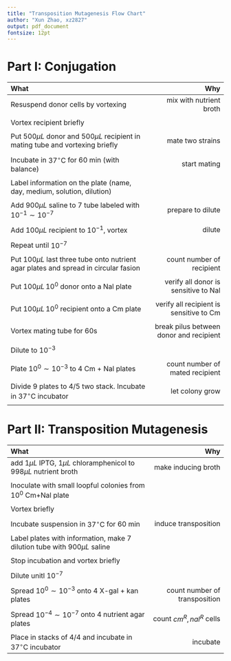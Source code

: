 ```yaml
---
title: "Transposition Mutagenesis Flow Chart"
author: "Xun Zhao, xz2827"
output: pdf_document
fontsize: 12pt
---
```


# Part I: Conjugation


| What | Why |
|:-----------------------------------------------------------|------------------------------:|
| Resuspend donor cells by vortexing | mix with nutrient broth |
| | |
| Vortex recipient briefly | |
| | |
| Put 500$\mu L$ donor and $500\mu L$ recipient in mating tube and vortexing briefly | mate two strains |
| | |
| Incubate in $37^{\circ}\text{C}$ for 60 min (with balance) | start mating |
| | |
| Label information on the plate (name, day, medium, solution, dilution) | |
| | |
| Add $900\mu L$ saline to 7 tube labeled with $10^{-1} \sim 10^{-7}$ | prepare to dilute |
| | |
| Add $100\mu L$ recipient to $10^{-1}$, vortex | dilute |
| | |
| Repeat until $10 ^ {-7}$ | |
| | |
| Put $100\mu L$ last three tube onto nutrient agar plates and spread in circular fasion | count number of recipient |
| | |
| Put $100\mu L\,10^0$ donor onto a Nal plate | verify all donor is sensitive to Nal |
| | |
| Put $100\mu L\,10^0$ recipient onto a Cm plate | verify all recipient is sensitive to Cm |
| | |
| Vortex mating tube for 60s | break pilus between donor and recipient | 
| | |
| Dilute to $10 ^ {-3}$ | |
| | |
| Plate $10^0\sim 10^{-3}$ to 4 Cm + Nal plates | count number of mated recipient |
| | |
| Divide 9 plates to 4/5 two stack. Incubate in $37^{\circ}\text{C}$ incubator | let colony grow |
| | | 

# Part II: Transposition Mutagenesis

| What | Why |
|:-----------------------------------------------------------|------------------------------:|
| add $1\mu L$ IPTG, $1\mu L$ chloramphenicol to $998\mu L$ nutrient broth | make inducing broth |
| | |
| Inoculate with small loopful colonies from $10 ^ 0$ Cm+Nal plate | |
| | |
| Vortex briefly | | 
| | |
| Incubate suspension in $37^{\circ}\text{C}$ for 60 min | induce transposition |
| | |
| Label plates with information, make 7 dilution tube with $900\mu L$ saline | |
| | |
| Stop incubation and vortex briefly | |
| | |
| Dilute unitl $10 ^ {-7}$| | 
| | |
| Spread $10 ^ 0\sim 10 ^ {-3}$ onto 4 X-gal + kan plates| count number of transposition |
| | |
| Spread $10 ^ {-4} \sim 10 ^ {-7}$ onto 4 nutrient agar plates| count $cm^R,\,nal^R$ cells|
| | |
| Place in stacks of 4/4 and incubate in $37^{\circ}\text{C}$ incubator| incubate |